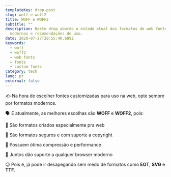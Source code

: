 ```yaml
---
templateKey: drop-post
slug: woff-e-woff2
title: WOFF e WOFF2
subtitle: ""
description: Neste drop abordo o estado atual dos formatos de web fontes
  modernos e recomendações de uso.
date: 2020-07-27T20:55:40.689Z
keywords:
  - woff
  - woff2
  - web fonts
  - fonts
  - custom fonts
category: tech
lang: pt
external: false
---
```


<Drop>

✍️ Na hora de escolher fontes customizadas para uso na web, opte sempre por formatos modernos.

🗣 E atualmente, as melhores escolhas são **WOFF** e **WOFF2**, pois:

🎨 São formatos criados especialmente pra web

🎨 São formatos seguros e com suporte a copyright

🎨 Possuem ótima compressão e performance

🎨 Juntos dão suporte a qualquer browser moderno

😉 Pois é, já pode ir desapegando sem medo de formatos como **EOT**, **SVG** e **TTF**.

</Drop>
